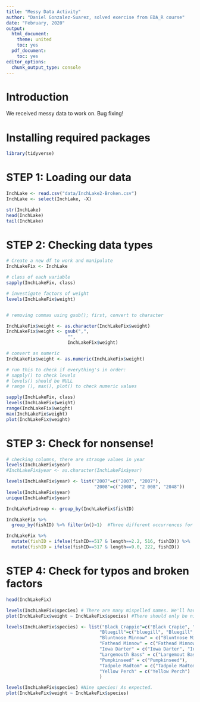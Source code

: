 ```yaml
---
title: "Messy Data Activity"
author: "Daniel Gonzalez-Suarez, solved exercise from EDA_R course"
date: "February, 2020"
output:
  html_document:
    theme: united
    toc: yes
  pdf_document:
    toc: yes
editor_options: 
  chunk_output_type: console
---
```


# Introduction
We received messy data to work on. Bug fixing!

# Installing required packages
```r
library(tidyverse)
```


# STEP 1: Loading our data
```r
InchLake <- read.csv("data/InchLake2-Broken.csv")
InchLake <- select(InchLake, -X)

str(InchLake)
head(InchLake)
tail(InchLake)
```


# STEP 2: Checking data types
```r
# Create a new df to work and manipulate
InchLakeFix <- InchLake

# class of each variable
sapply(InchLakeFix, class)

# investigate factors of weight
levels(InchLakeFix$weight)


# removing commas using gsub(); first, convert to character

InchLakeFix$weight <- as.character(InchLakeFix$weight)
InchLakeFix$weight <- gsub(",", 
                       "", 
                       InchLakeFix$weight)

# convert as numeric
InchLakeFix$weight <- as.numeric(InchLakeFix$weight)

# run this to check if everything's in order: 
# sapply() to check levels
# levels() should be NULL
# range (), max(), plot() to check numeric values

sapply(InchLakeFix, class)
levels(InchLakeFix$weight)
range(InchLakeFix$weight)
max(InchLakeFix$weight)
plot(InchLakeFix$weight)
```


# STEP 3: Check for nonsense!
```r
# checking columns, there are strange values in year
levels(InchLakeFix$year)
#InchLakeFix$year <- as.character(InchLakeFix$year)

levels(InchLakeFix$year) <- list("2007"=c("2007", "2O07"), 
                                 "2008"=c("2008", "2 008", "2048"))
levels(InchLakeFix$year)
unique(InchLakeFix$year)

InchLakeFixGroup <- group_by(InchLakeFix$fishID)

InchLakeFix %>% 
  group_by(fishID) %>% filter(n()>1)  #Three different occurrences for one ID.

InchLakeFix %>%
  mutate(fishID = ifelse(fishID==517 & length==2.2, 516, fishID)) %>% 
  mutate(fishID = ifelse(fishID==517 & length==9.0, 222, fishID))

```


# STEP 4: Check for typos and broken factors
```r
head(InchLakeFix)

levels(InchLakeFix$species) # There are many mispelled names. We'll have to select all the variations and group them in only one level.
plot(InchLakeFix$weight ~ InchLakeFix$species) #There should only be nine species

levels(InchLakeFix$species) <- list("Black Crappie"=c("Black Crapie", "Black Crappie"), 
                                   "Bluegill"=c("bluegill", "Bluegill", "Bluegill "),
                                   "Bluntnose Minnow" = c("Bluntnose Minnow"), 
                                   "Fathead Minnow" = c("Fathead Minnow"),
                                   "Iowa Darter" = c("Iowa Darter", "Iowa_Darter "),
                                   "Largemouth Bass" = c("Largemout Bass", "Largemouth Bass"),
                                   "Pumpkinseed" = c("Pumpkinseed"),
                                   "Tadpole Madtom" = c("Tadpole Madtom"),
                                   "Yellow Perch" = c("Yellow Perch")
                                   )

levels(InchLakeFix$species) #Nine species! As expected. 
plot(InchLakeFix$weight ~ InchLakeFix$species)

```

